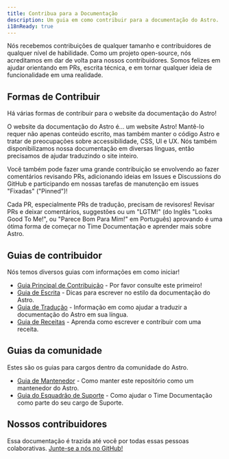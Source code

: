 ```yaml
---
title: Contribua para a Documentação
description: Um guia em como contribuir para a documentação do Astro.
i18nReady: true
---
```



Nós recebemos contribuições de qualquer tamanho e contribuidores de qualquer nível de habilidade. Como um projeto open-source, nós acreditamos em dar de volta para nossos contribuidores. Somos felizes em ajudar orientando em PRs, escrita técnica, e em tornar qualquer ideia de funcionalidade em uma realidade.

## Formas de Contribuir

Há várias formas de contribuir para o website da documentação do Astro!

O website da documentação do Astro é... um website Astro! Mantê-lo requer não apenas conteúdo escrito, mas também manter o código Astro e tratar de preocupações sobre accessibilidade, CSS, UI e UX. Nós também disponibilizamos nossa documentação em diversas línguas, então precisamos de ajudar traduzindo o site inteiro.

Você também pode fazer uma grande contribuição se envolvendo ao fazer comentários revisando PRs, adicionando ideias em Issues e Discussions do GitHub e participando em nossas tarefas de manutenção em issues "Fixadas" ("Pinned")! 

Cada PR, especialmente PRs de tradução, precisam de revisores! Revisar PRs e deixar comentários, suggestões ou um "LGTM!" (do Inglês "Looks Good To Me!", ou "Parece Bom Para Mim!" em Português) aprovando é uma ótima forma de começar no Time Documentação e aprender mais sobre Astro.

## Guias de contribuidor

Nós temos diversos guias com informações em como iniciar!

- [Guia Principal de Contribuição](https://github.com/withastro/docs/blob/main/CONTRIBUTING.md) - Por favor consulte este primeiro!
- [Guia de Escrita](https://github.com/withastro/docs/blob/main/contributor-guides/writing-and-style-guide.md) - Dicas para escrever no estilo da documentação do Astro.
- [Guia de Tradução](https://github.com/withastro/docs/blob/main/contributor-guides/translating-astro-docs.md) - Informação em como ajudar a traduzir a documentação do Astro em sua língua.
- [Guia de Receitas](https://github.com/withastro/docs/blob/main/contributor-guides/submitting-a-recipe.md) - Aprenda como escrever e contribuir com uma receita.

## Guias da comunidade

Estes são os guias para cargos dentro da comunidade do Astro.
- [Guia de Mantenedor](https://github.com/withastro/docs/blob/main/contributor-guides/astro-maintainers-guide-to-docs.md) - Como manter este repositório como um mantenedor do Astro.
- [Guia do Esquadrão de Suporte](https://github.com/withastro/docs/blob/main/contributor-guides/support-squad-guide-to-docs.md) - Como ajudar o Time Documentação como parte do seu cargo de Suporte.

## Nossos contribuidores

Essa documentação é trazida até você por todas essas pessoas colaborativas. [Junte-se a nós no GitHub!](https://github.com/withastro/docs)

<ContributorList githubRepo="withastro/docs" />
